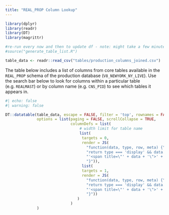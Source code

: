 ```yaml
---
title: "REAL_PROP Column Lookup"
---
```


```r
library(dplyr)
library(readr)
library(DT)
library(magrittr)

#re-run every now and then to update df - note: might take a few minutes (especially because of IAS)
#source("generate_table_list.R")

table_data <- readr::read_csv("tables/production_columns_joined.csv") 

```

The table below includes a list of columns from core tables available in the `REAL_PROP` schema of the production database (`V8_NEWYORK_NY_LIVE`). Use the search bar below to look for columns within a particular table (e.g. `REALMAST`) or by column name (e.g. `CNS_PID`) to see which tables it appears in.

```r
#| echo: false
#| warning: false

DT::datatable(table_data, escape = FALSE, filter = 'top', rownames = FALSE,
              options = list(paging = FALSE, scrollCollapse = TRUE,
                             columnDefs = list(
                                 # width limit for table name
                                 list(
                                  targets = 0,
                                  render = JS(
                                    "function(data, type, row, meta) {",
                                    "return type === 'display' && data.length > 15 ?",
                                    "'<span title=\"' + data + '\">' + data.substr(0, 15) + '...</span>' : data;",
                                    "}")),
                                  list(
                                  targets = 1,
                                  render = JS(
                                    "function(data, type, row, meta) {",
                                    "return type === 'display' && data.length > 20 ?",
                                    "'<span title=\"' + data + '\">' + data.substr(0, 20) + '...</span>' : data;",
                                    "}"))
                                )
                             )
              )
```
